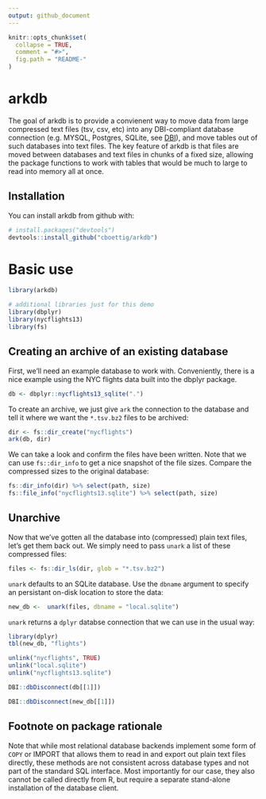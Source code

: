 ```yaml
---
output: github_document
---
```


<!-- README.md is generated from README.Rmd. Please edit that file -->

```r
knitr::opts_chunk$set(
  collapse = TRUE,
  comment = "#>",
  fig.path = "README-"
)
```

# arkdb

The goal of arkdb is to provide a convienent way to move data from large compressed text files (tsv, csv, etc) into any DBI-compliant database connection (e.g. MYSQL, Postgres, SQLite, see [DBI](https://db.rstudio.com/dbi/)), and move tables out of such databases into text files. The key feature of arkdb is that files are moved between databases and text files in chunks of a fixed size, allowing the package functions to work with tables that would be much to large to read into memory all at once.  


## Installation

You can install arkdb from github with:

```r
# install.packages("devtools")
devtools::install_github("cboettig/arkdb")
```


# Basic use

```r
library(arkdb)

# additional libraries just for this demo
library(dbplyr)
library(nycflights13)
library(fs)
```

## Creating an archive of an existing database

First, we'll need an example database to work with.  Conveniently, there is a nice example using the NYC flights data built into the dbplyr package.

```r
db <- dbplyr::nycflights13_sqlite(".")
```

To create an archive, we just give `ark` the connection to the database and tell it where we want the `*.tsv.bz2` files to be archived:

```r
dir <- fs::dir_create("nycflights")
ark(db, dir)

```

We can take a look and confirm the files have been written. Note that we can use `fs::dir_info` to get a nice snapshot of the file sizes.  Compare the compressed sizes to the original database:

```r
fs::dir_info(dir) %>% select(path, size)
fs::file_info("nycflights13.sqlite") %>% select(path, size)

```


## Unarchive

Now that we've gotten all the database into (compressed) plain text files, let's get them back out.  We simply need to pass `unark` a list of these compressed files:


```r
files <- fs::dir_ls(dir, glob = "*.tsv.bz2")
```

`unark` defaults to an SQLite database.  Use the `dbname` argument to specify an persistant on-disk location to store the data:

```r
new_db <-  unark(files, dbname = "local.sqlite")
```

`unark` returns a `dplyr` databse connection that we can use in the usual way:

```r
library(dplyr)
tbl(new_db, "flights")
```


```r
unlink("nycflights", TRUE)
unlink("local.sqlite")
unlink("nycflights13.sqlite")

DBI::dbDisconnect(db[[1]])

DBI::dbDisconnect(new_db[[1]])
```

## Footnote on package rationale

Note that while most relational database backends implement some form of `COPY` or IMPORT that allows them to read in and export out plain text files directly, these methods are not consistent across database types and not part of the standard SQL interface.  Most importantly for our case, they also cannot be called directly from R, but require a separate stand-alone installation of the database client.  
